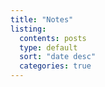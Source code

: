 ```yaml
---
title: "Notes"
listing: 
  contents: posts
  type: default
  sort: "date desc"
  categories: true
---
```

